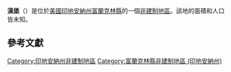 {{noteTA
|G1=USState
|G2=地名
|G3=Unit
}}
{{Infobox settlement
|official_name            = 漢堡
|native_name = Hamburg
|settlement_type          = [[非建制地區|非建制地區]]
|image_skyline            = 
|imagesize                = 
|pushpin_map              = USA Indiana
|pushpin_label            = 漢堡
|pushpin_label_position   = top
|pushpin_map_caption      = 漢堡在印地安納州的位置
|subdivision_type         = [[世界政區索引|國家]]
|subdivision_type1        = [[美国州份|州份]]
|subdivision_type2        = [[印地安納州行政区划|縣]]
|subdivision_name         = [[美国|美国]]
|subdivision_name1        = [[印地安納州|印地安納州]]
|subdivision_name2        = [[富蘭克林縣_(印地安納州)|富蘭克林縣]]
|elevation_ft             = 971
|elevation_m              = 296
|area_total_km2           = 
|area_total_sq_mi         = 
|area_land_km2            = 
|area_land_sq_mi          = 
|area_water_km2           = 
|area_water_sq_mi         = 
|population_as_of         = 2010
|population_footnotes     = 
|population_total         = 
|population_metro         = 
|population_density_km2   = auto
|population_density_sq_mi = auto
|timezone                 = [[北美东部时区|北美东部时区]]
|utc_offset               = -5
|coordinates              = {{coord|39|22|51|N|85|15|03|W|display=inline,title}}
| coor_pinpoint           = 
| coordinates_footnotes   = 
|timezone_DST             = EDT
|utc_offset_DST           = -4
|postal_code_type         = [[美國郵區編號|郵區編號]]
|postal_code              = 47036
|area_code                = {{link-en|电话区号812|Area code 812|812}}
|blank_name = [[地名信息系统|GNIS ID]]
|blank_info = 449665<ref name="GNIS">{{cite gnis|449665|Hamburg}}</ref>
}}
'''漢堡'''（{{lang-en|Hamburg}}）是位於[[美國|美國]][[印地安納州|印地安納州]][[富蘭克林縣_(印地安納州)|富蘭克林縣]]的一個[[非建制地區|非建制地區]]。該地的面積和人口皆未知。

== 參考文獻 ==
{{reflist}}

{{富蘭克林縣 (印地安納州)}}

{{DEFAULTSORT:Hamburg}}
[[Category:印地安納州非建制地區|Category:印地安納州非建制地區]]
[[Category:富蘭克林縣非建制地區_(印地安納州)|Category:富蘭克林縣非建制地區 (印地安納州)]]

{{Indiana-geo-stub}}